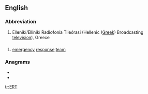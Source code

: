 {{wikipedia}}
{{also|ert|ért}}
==English==

===Abbreviation===
{{rfc-header|Abbreviation}}
{{head|en|abbreviation}}

# Ellenikí/Ellinikí Radiofonía Tileórasi (Hellenic ([[Greek]]) Broadcasting [[television]]), Greece

==={{initialism-old|en}}===
{{en-noun}}

# [[emergency]] [[response]] [[team]]

===Anagrams===
* {{l|en|ret}}
* {{l|en|RTÉ}}

[[tr:ERT]]